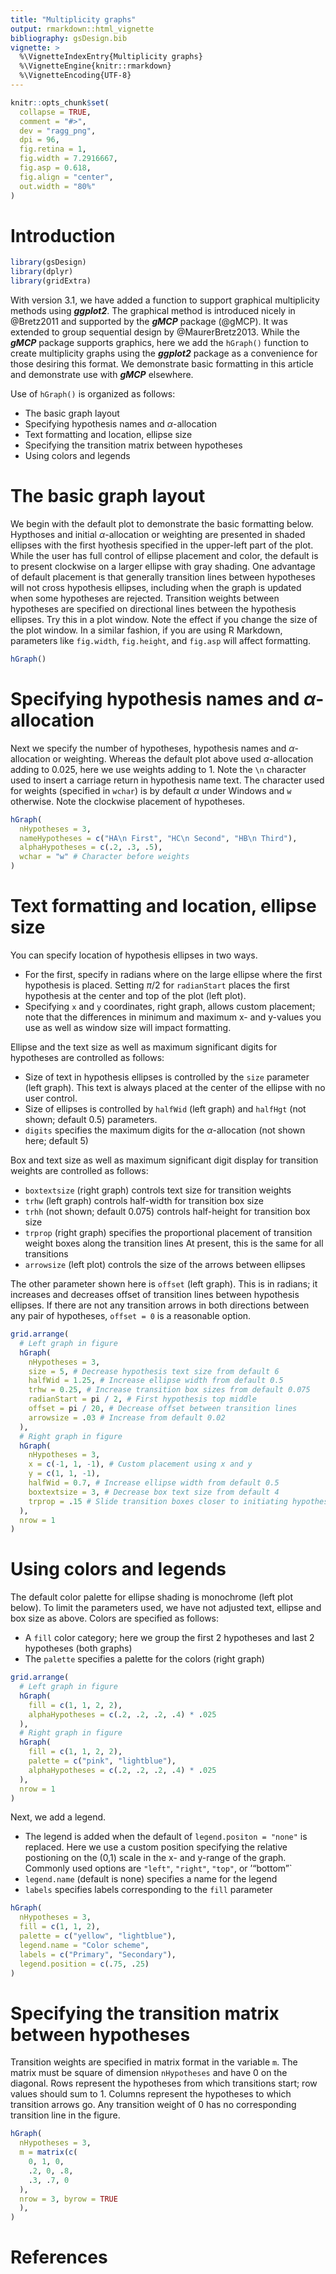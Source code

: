 ```yaml
---
title: "Multiplicity graphs"
output: rmarkdown::html_vignette
bibliography: gsDesign.bib
vignette: >
  %\VignetteIndexEntry{Multiplicity graphs}
  %\VignetteEngine{knitr::rmarkdown}
  %\VignetteEncoding{UTF-8}
---
```


```r
knitr::opts_chunk$set(
  collapse = TRUE,
  comment = "#>",
  dev = "ragg_png",
  dpi = 96,
  fig.retina = 1,
  fig.width = 7.2916667,
  fig.asp = 0.618,
  fig.align = "center",
  out.width = "80%"
)
```

# Introduction

```r
library(gsDesign)
library(dplyr)
library(gridExtra)
```

With version 3.1, we have added a function to support graphical multiplicity methods using ***ggplot2***.
The graphical method is introduced nicely in @Bretz2011 and supported by the ***gMCP*** package (@gMCP).
It was extended to group sequential design by @MaurerBretz2013.
While the ***gMCP***
package supports graphics, here we add the `hGraph()` function to create multiplicity graphs using the ***ggplot2*** package as a convenience for those desiring this format.
We demonstrate basic formatting in this article and demonstrate use with ***gMCP*** elsewhere.

Use of `hGraph()` is organized as follows:

- The basic graph layout
- Specifying hypothesis names and $\alpha$-allocation
- Text formatting and location, ellipse size
- Specifying the transition matrix between hypotheses
- Using colors and legends

# The basic graph layout

We begin with the default plot to demonstrate the basic formatting below.
Hypthoses and initial $\alpha$-allocation or weighting are presented in shaded ellipses with the first hyothesis specified in the upper-left part of the  plot.
While the user has full control of ellipse placement and color, the default is to present clockwise on a larger ellipse with gray shading.
One advantage of default placement is that generally transition lines between hypotheses will not cross hypothesis ellipses, including when the graph is updated when some hypotheses are rejected.
Transition weights between hypotheses are specified on directional lines between the hypothesis ellipses.
Try this in a plot window. Note the effect if you change the size of the plot window.
In a similar fashion, if you are using R Markdown, parameters like `fig.width`, `fig.height`, and `fig.asp` will affect formatting.

```r
hGraph()
```

# Specifying hypothesis names and $\alpha$-allocation

Next we specify the number of hypotheses, hypothesis names and $\alpha$-allocation or weighting.
Whereas the default plot above used $\alpha$-allocation adding to 0.025, here we use weights adding to 1.
Note the `\n` character used to insert a carriage return in hypothesis name text.
The character used for weights (specified in `wchar`) is by default $\alpha$ under Windows and `w` otherwise.
Note the clockwise placement of hypotheses.

```r
hGraph(
  nHypotheses = 3,
  nameHypotheses = c("HA\n First", "HC\n Second", "HB\n Third"),
  alphaHypotheses = c(.2, .3, .5),
  wchar = "w" # Character before weights
)
```

# Text formatting and location, ellipse size

You can specify location of hypothesis ellipses in two ways.

- For the first, specify in radians where on the large ellipse where the first hypothesis is placed.
Setting $\pi/2$ for `radianStart` places the first hypothesis at the center and top of the plot (left plot).
- Specifying `x` and `y` coordinates, right graph, allows custom placement; note that the differences in minimum and maximum x- and y-values you use as well as window size will impact formatting.

Ellipse and the text size as well as maximum significant digits for hypotheses are controlled as follows:

- Size of text in hypothesis ellipses is controlled by the `size` parameter (left graph). This text is always placed at the center of the ellipse with no user control.
- Size of ellipses is controlled by `halfWid` (left graph) and `halfHgt` (not shown; default 0.5) parameters.
- `digits` specifies the maximum digits for the $\alpha$-allocation (not shown here; default 5)

Box and text size as well as maximum significant digit display for transition weights are controlled as follows:

- `boxtextsize` (right graph) controls text size for transition weights
- `trhw` (left graph) controls half-width for transition box size
- `trhh` (not shown; default 0.075) controls half-height for transition box size
- `trprop` (right graph) specifies the proportional placement of transition weight boxes along the transition lines At present, this is the same for all transitions
- `arrowsize` (left plot) controls the size of the arrows between ellipses

The other parameter shown here is `offset` (left graph). This is in radians; it increases and decreases offset of transition lines between hypothesis ellipses. If there are not any transition arrows in both directions between any pair of hypotheses, `offset = 0` is a reasonable option.

```r
grid.arrange(
  # Left graph in figure
  hGraph(
    nHypotheses = 3,
    size = 5, # Decrease hypothesis text size from default 6
    halfWid = 1.25, # Increase ellipse width from default 0.5
    trhw = 0.25, # Increase transition box sizes from default 0.075
    radianStart = pi / 2, # First hypothesis top middle
    offset = pi / 20, # Decrease offset between transition lines
    arrowsize = .03 # Increase from default 0.02
  ),
  # Right graph in figure
  hGraph(
    nHypotheses = 3,
    x = c(-1, 1, -1), # Custom placement using x and y
    y = c(1, 1, -1),
    halfWid = 0.7, # Increase ellipse width from default 0.5
    boxtextsize = 3, # Decrease box text size from default 4
    trprop = .15 # Slide transition boxes closer to initiating hypothesis
  ),
  nrow = 1
)
```

# Using colors and legends

The default color palette for ellipse shading is monochrome (left plot below).
To limit the parameters used, we have not adjusted text, ellipse and box size as above.
Colors are specified as follows:

- A `fill` color category; here we group the first 2 hypotheses and last 2 hypotheses (both graphs)
- The `palette` specifies a palette for the colors (right graph)

```r
grid.arrange(
  # Left graph in figure
  hGraph(
    fill = c(1, 1, 2, 2),
    alphaHypotheses = c(.2, .2, .2, .4) * .025
  ),
  # Right graph in figure
  hGraph(
    fill = c(1, 1, 2, 2),
    palette = c("pink", "lightblue"),
    alphaHypotheses = c(.2, .2, .2, .4) * .025
  ),
  nrow = 1
)
```

Next, we add a legend.

- The legend is added when the default of `legend.positon = "none"` is replaced. Here we use a custom position specifying the relative postioning on the (0,1) scale in the x- and y-range of the graph. Commonly used options are `"left"`, `"right"`, `"top"`, or '"bottom"`
- `legend.name` (default is none) specifies a name for the legend
- `labels` specifies labels corresponding to the `fill` parameter

```r
hGraph(
  nHypotheses = 3,
  fill = c(1, 1, 2),
  palette = c("yellow", "lightblue"),
  legend.name = "Color scheme",
  labels = c("Primary", "Secondary"),
  legend.position = c(.75, .25)
)
```

# Specifying the transition matrix between hypotheses

Transition weights are specified in matrix format in the variable `m`.
The matrix must be square of dimension `nHypotheses` and have 0 on the diagonal.
Rows represent the hypotheses from which transitions start; row values should sum to 1.
Columns represent the hypotheses to which transition arrows go.
Any transition weight of 0 has no corresponding transition line in the figure.

```r
hGraph(
  nHypotheses = 3,
  m = matrix(c(
    0, 1, 0,
    .2, 0, .8,
    .3, .7, 0
  ),
  nrow = 3, byrow = TRUE
  ),
)
```

# References
